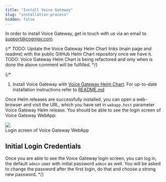 ```yaml
---
title: "Install Voice Gateway"
slug: "installation-process"
hidden: false
---
```


In order to install Voice Gateway, get in touch with us via an email to <a href="mailto:support@cognigy.com?subject=Request to install Cognigy Voice Gateway">support@cognigy.com</a>.

{/*
TODO: Update the Voice Gateway Helm Chart links (main page and readme) with the public GitHub Helm Chart repository once we have it.
TODO: Voice Gateway Helm Chart is being refactored and only when is done the above comment will be fulfilled.
*/}

{/*
1. Install Voice Gateway with [Voice Gateway Helm Chart](https://cognigy.visualstudio.com/voice-gateway/_git/voice-gateway-app). For up-to-date installation instructions refer to [README.md](https://cognigy.visualstudio.com/voice-gateway/_git/voice-gateway-app?path=/README)

Once Helm releases are successfully installed, you can open a web-browser and visit the URL, which you have set in `webapp.host` parameter Voice Gateway Helm release.
You should be able to see the login screen of Voice Gateway WebApp:

<Frame>
  <img class="image-center" src="/_assets/voice-gateway/VG-login.png" style={{ width: 'auto' }} />
  <figcaption>Login screen of Voice Gateway WebApp</figcaption>
</Frame>

## Initial Login Credentials

Once you are able to see the Voice Gateway login screen, you can log in, the default `admin` user with initial password `admin` as well. You will be asked to change the password after the first login, do that and choose a strong new password.
*/}
